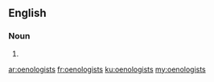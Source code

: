 ==English==

===Noun===
{{head|en|noun plural form}}

# {{plural of|oenologist|lang=en}}

[[ar:oenologists]]
[[fr:oenologists]]
[[ku:oenologists]]
[[my:oenologists]]